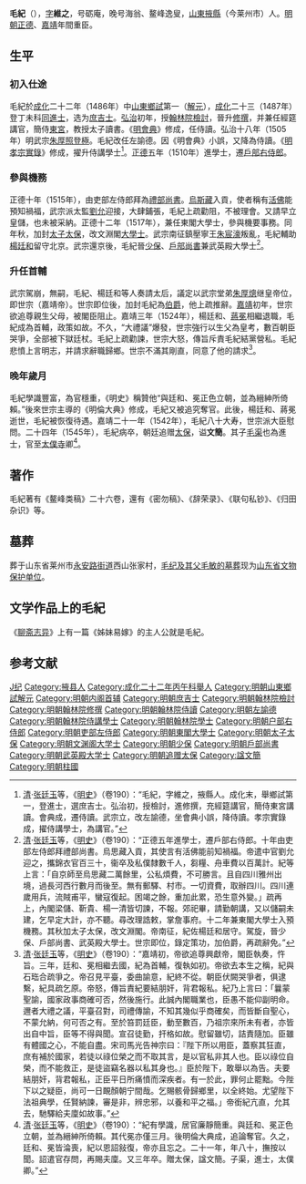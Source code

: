 {{Otheruses|other=名为毛文简的其他人物|毛文简}}
{{明清人物信息框
| 名稱 = 毛紀
| 原名 =
| 圖片名稱= 毛紀.jpg
| 圖片大小 = 220px
| 圖片說明 = 《四朝恩遇圖》之毛紀像
| 最高職務 = 少保太子太保吏部尚書謹身殿大學士
| 國家 = 大明
| 職官 = 吏部尚書、謹身殿大學士
| 爵位 =
| 籍貫 = [[山東等處承宣布政使司|山東]][[萊州府|萊州府]][[掖縣|掖縣]]
| 族裔 = 漢族
| 字號 = 字維之
| 諡號 = 文簡
| 出生日期 = [[天顺_(明朝)|天順]]七年（1463年）
| 出生地點 = [[山東承宣布政使司|山東承宣布政使司]][[萊州府|萊州府]][[掖縣|掖縣]]
| 逝世日期 = [[嘉靖|嘉靖]]二十四年（1545年）
| 逝世地點 = [[山東承宣布政使司|山東承宣布政使司]][[萊州府|萊州府]][[掖縣|掖縣]]
| 墓葬 =
| 配偶 =
| 親屬 =
| 出身 = 
*成化二十二年丙午科山東鄉試第一名舉人
*成化二十三年丁未科進士出身
| 經歷 = 
| 著作 =
*《鰲峰類稿》二十六卷
}}
'''毛紀'''（{{bd|1463年||1545年||CatIdx=W}}），[[表字|字]]'''維之'''，号砺庵，晚号海翁、鳌峰逸叟，[[山東等處承宣布政使司|山東]][[掖縣|掖縣]]（今莱州市）人。[[明朝|明朝]][[正德_(明武宗)|正德]]、[[嘉靖|嘉靖]]年間重臣。

==生平==
===初入仕途===
毛紀於[[成化|成化]]二十二年（1486年）中[[山東等處承宣布政使司|山東]][[鄉試|鄉試]]第一（[[解元|解元]]），[[成化|成化]]二十三（1487年）登丁未科[[同進士|同進士]]，选为[[庶吉士|庶吉士]]。[[弘治_(明孝宗)|弘治]]初年，授[[翰林院|翰林院]][[檢討|檢討]]，晉升[[修撰|修撰]]，并兼任經筵講官，簡侍[[東宮|東宮]]，教授太子讀書。《[[大明會典|明會典]]》修成，任侍讀。弘治十八年（1505年）明武宗[[朱厚照|朱厚照]][[登極|登極]]。毛紀改任左諭德。因《明會典》小誤，又降為侍讀。《[[明實錄|明孝宗實錄]]》修成，擢升侍講學士<ref>[[清|清]]·[[张廷玉|张廷玉]]等，《[[明史|明史]]》（卷190）：“毛紀，字維之，掖縣人。成化末，舉鄉試第一，登進士，選庶吉士。弘治初，授檢討，進修撰，充經筵講官，簡侍東宮講讀。會典成，遷侍讀。武宗立，改左諭德，坐會典小誤，降侍讀。孝宗實錄成，擢侍講學士，為講官。”</ref>。[[正德_(明武宗)|正德]]五年（1510年）進學士，遷[[戶部侍郎|戶部右侍郎]]。

===參與機務===
正德十年（1515年），由吏部左侍郎拜為[[禮部尚書|禮部尚書]]。[[烏斯藏|烏斯藏]]入貢，使者稱有[[活佛|活佛]]能預知禍福，武宗派太監[[劉允|劉允]]迎接，大肆鋪張，毛紀上疏勸阻，不被理會。又請早立皇儲，也未被采納。正德十二年（1517年），兼任東閣大學士，參與機要事務。同年秋，加封[[太子太保|太子太保]]，改文淵閣[[大學士|大學士]]。武宗南征鎮壓寧王[[朱宸濠|朱宸濠]]叛亂，毛紀輔助[[楊廷和|楊廷和]]留守北京。武宗還京後，毛紀晉[[少保|少保]]、[[戶部尚書|戶部尚書]]兼武英殿大學士<ref>[[清|清]]·[[张廷玉|张廷玉]]等，《[[明史|明史]]》（卷190）：“正德五年進學士，遷戶部右侍郎。十年由吏部左侍郎拜禮部尚書。烏思藏入貢，其使言有活佛能前知禍福。帝遣中官劉允迎之，攜錦衣官百三十，衞卒及私僕隸數千人，芻糧、舟車費以百萬計。紀等上言：「自京師至烏思藏二萬餘里，公私煩費，不可勝言。且自四川雅州出境，過長河西行數月而後至。無有郵驛、村市。一切資費，取辦四川。四川連歲用兵，流賊甫平，蠻寇復起。困竭之餘，重加此累，恐生意外變。」疏再上，內閣梁儲、靳貴、楊一清皆切諫，不報。郊祀畢，請勤朝講，又以儲嗣未建，乞早定大計，亦不聽。尋改理誥敕，掌詹事府。十二年兼東閣大學士入預機務。其秋加太子太保，改文淵閣。帝南征，紀佐楊廷和居守。駕旋，晉少保、戶部尚書、武英殿大學士。世宗即位，錄定策功，加伯爵，再疏辭免。”</ref>。

===升任首輔===
武宗駕崩，無嗣，毛紀、楊廷和等人奏請太后，議定以武宗堂弟[[朱厚熜|朱厚熜]]继皇帝位，即世宗（嘉靖帝）。世宗即位後，加封毛紀為[[伯爵|伯爵]]，他上疏推辭。[[嘉靖|嘉靖]]初年，世宗欲追尊親生父母，被閣臣阻止。嘉靖三年（1524年），楊廷和、[[蔣冕|蔣冕]]相繼退職，毛紀成為首輔，政策如故。不久，“大禮議”爆發，世宗強行以生父為皇考，數百朝臣哭爭，全部被下獄廷杖。毛紀上疏勸諫，世宗大怒，傳旨斥責毛紀結黨營私。毛紀悲憤上言明志，并請求辭職歸鄉。世宗不滿其剛直，同意了他的請求<ref>[[清|清]]·[[张廷玉|张廷玉]]等，《[[明史|明史]]》（卷190）：“嘉靖初，帝欲追尊興獻帝，閣臣執奏，忤旨。三年，廷和、冕相繼去國，紀為首輔，復執如初。帝欲去本生之稱，紀與石珤合疏爭之。帝召見平臺，委曲諭意，紀終不從。朝臣伏闕哭爭者，俱逮繫，紀具疏乞原。帝怒，傳旨責紀要結朋奸，背君報私。紀乃上言曰：「曩蒙聖諭，國家政事商確可否，然後施行。此誠內閣職業也，臣愚不能仰副明命。邇者大禮之議，平臺召對，司禮傳諭，不知其幾似乎商確矣，而皆斷自聖心，不蒙允納，何可否之有。至於笞罰廷臣，動至數百，乃祖宗來所未有者，亦皆出自中旨，臣等不得與聞。宣召徒勤，扞格如故。慰留雖切，詰責隨加。臣雖有體國之心，不能自盡。宋司馬光告神宗曰：『陛下所以用臣，蓋察其狂直，庶有補於國家，若徒以祿位榮之而不取其言，是以官私非其人也。臣以祿位自榮，而不能救正，是徒盜竊名器以私其身也。』臣於陛下，敢舉以為告。夫要結朋奸，背君報私，正臣平日所痛憤而深疾者。有一於此，罪何止罷黜。今陛下以之疑臣，尚可一日靦顏朝宁間哉。乞賜骸骨歸鄉里，以全終始。尤望陛下法祖典學，任賢納諫，審是非，辨忠邪，以養和平之福。」帝銜紀亢直，允其去，馳驛給夫廩如故事。”</ref>。

===晚年歲月===
毛紀學識豐富，為官穩重，《明史》稱贊他“與廷和、冕正色立朝，並為縉紳所倚賴。”後來世宗主導的《明倫大典》修成，毛紀又被追究奪官。此後，楊廷和、蔣冕逝世，毛紀被恢復待遇。嘉靖二十一年（1542年），毛紀八十大寿，世宗派大臣慰問。二十四年（1545年），毛紀病卒，朝廷追赠[[太保|太保]]，谥'''文簡'''。其子[[毛渠|毛渠]]也為進士，官至[[太僕寺|太僕寺]]卿<ref>[[清|清]]·[[张廷玉|张廷玉]]等，《[[明史|明史]]》（卷190）：“紀有學識，居官廉靜簡重。與廷和、冕正色立朝，並為縉紳所倚賴。其代冕亦僅三月。後明倫大典成，追論奪官。久之，廷和、冕皆淪喪，紀以恩詔敍復，帝亦且忘之。二十一年，年八十，撫按以聞。詔遣官存問，再賜夫廩。又三年卒。贈太保，諡文簡。子渠，進士，太僕卿。”</ref>。

==著作==
毛紀著有《鳌峰类稿》二十六卷，還有《密勿稿》、《辞荣录》、《联句私钞》、《归田杂识》等。
==墓葬==
葬于山东省莱州市[[永安路街道_(莱州市)|永安路街道]]西山张家村，[[毛纪、毛敏墓|毛纪及其父毛敏的墓葬]]现为[[山东省文物保护单位|山东省文物保护单位]]。

==文学作品上的毛紀==
《[[聊斋志异|聊斋志异]]》上有一篇《姊妹易嫁》的主人公就是毛紀。

==参考文献==
{{Reflist|2}}

{{start box}}
{{s-off}}
{{succession box|[[蔣冕|蔣冕]]|[[費宏|費宏]]|[[明朝内阁|明朝内阁]][[明朝首辅列表|首輔]]|1524年}}
{{end box}}

{{明朝首輔}}
{{成化二十三年丁未科殿試金榜}}

{{規範控制}}

{{DEFAULTSORT:Mao毛}}
[[Category:毛姓|J纪]]
[[Category:掖县人|Category:掖县人]]
[[Category:成化二十二年丙午科舉人|Category:成化二十二年丙午科舉人]]
[[Category:明朝山東鄉試解元|Category:明朝山東鄉試解元]]
[[Category:明朝内阁首辅|Category:明朝内阁首辅]]
[[Category:明朝庶吉士|Category:明朝庶吉士]]
[[Category:明朝翰林院檢討|Category:明朝翰林院檢討]]
[[Category:明朝翰林院修撰|Category:明朝翰林院修撰]]
[[Category:明朝翰林院侍讀|Category:明朝翰林院侍讀]]
[[Category:明朝左諭德|Category:明朝左諭德]]
[[Category:明朝翰林院侍講學士|Category:明朝翰林院侍講學士]]
[[Category:明朝翰林院學士|Category:明朝翰林院學士]]
[[Category:明朝户部右侍郎|Category:明朝户部右侍郎]]
[[Category:明朝吏部左侍郎|Category:明朝吏部左侍郎]]
[[Category:明朝東閣大學士|Category:明朝東閣大學士]]
[[Category:明朝太子太保|Category:明朝太子太保]]
[[Category:明朝文渊阁大学士|Category:明朝文渊阁大学士]]
[[Category:明朝少保|Category:明朝少保]]
[[Category:明朝戶部尚書|Category:明朝戶部尚書]]
[[Category:明朝武英殿大学士|Category:明朝武英殿大学士]]
[[Category:明朝追赠太保|Category:明朝追赠太保]]
[[Category:諡文簡|Category:諡文簡]]
[[Category:明朝柱國|Category:明朝柱國]]